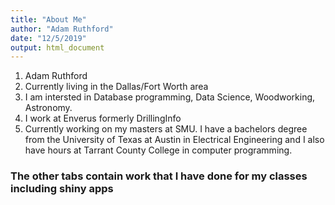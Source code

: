 ---
title: "About Me"
author: "Adam Ruthford"
date: "12/5/2019"
output: html_document
---

1. Adam Ruthford
2. Currently living in the Dallas/Fort Worth area
3. I am intersted in Database programming, Data Science, Woodworking, Astronomy.
4. I work at Enverus formerly DrillingInfo
5. Currently working on my masters at SMU. I have a bachelors degree from the University of Texas at Austin in Electrical Engineering and I also have hours at Tarrant County College in computer programming.

### The other tabs contain work that I have done for my classes including shiny apps
